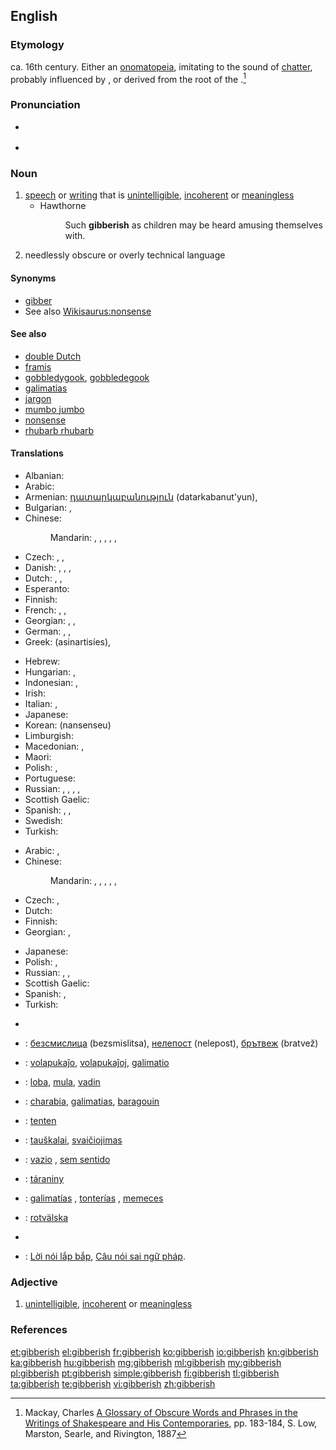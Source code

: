 ==English==

===Etymology===
ca. 16th century. Either an [[onomatopeia]], imitating to the sound of [[chatter]], probably influenced by {{term|jabber}}, or derived from the root of the {{etyl|ga|en}} {{term|gob|lang=ga||the mouth}}.<ref>Mackay, Charles [http://books.google.com/books?id=RCingf_1px0C&pg=PA183&lpg=PA183&dq=gibberish+etymology&source=web&ots=woP9Nswjn6&sig=zm3rR7oMcNw-yF3DDL5Q62t3EaA&hl=en&sa=X&oi=book_result&resnum=10&ct=result#PPA183,M1 A Glossary of Obscure Words and Phrases in the Writings of Shakespeare and His Contemporaries], pp. 183-184, S. Low, Marston, Searle, and Rivington, 1887</ref>

===Pronunciation===
* {{a|UK}} {{IPA|/ˈdʒɪb.ɜː(ɹ).ɪʃ/}}
* {{a|US}} {{IPA|/ˈdʒɪb.ə.ɹɪʃ/}}

===Noun===
{{en-noun|-|es}}

# [[speech]] or [[writing]] that is [[unintelligible]], [[incoherent]] or [[meaningless]]
#* Hawthorne
#*: Such '''gibberish''' as children may be heard amusing themselves with.
# needlessly obscure or overly technical language

====Synonyms====
* [[gibber]]
* See also [[Wikisaurus:nonsense]]

====See also====
* [[double Dutch]]
* [[framis]]
* [[gobbledygook]], [[gobbledegook]]
* [[galimatias]]
* [[jargon]]
* [[mumbo jumbo]]
* [[nonsense]]
* [[rhubarb rhubarb]]

====Translations====
{{trans-top|unintelligible speech or writing}}
* Albanian: {{t|sq|dërdëllisje}}
* Arabic: {{t|ar|رطانة|f|tr=raTaana}}
* Armenian: [[դատարկաբանություն]] (datarkabanut'yun), {{t|hy|ցնորք|tr=c’nork’}}
* Bulgarian: {{t+|bg|безсмислици|f-p|tr=bezsmislitsi}}, {{t+|bg|глупости|f-p|tr=gluposti}}
* Chinese:
*: Mandarin: {{t|cmn|亂語|sc=Hani}}, {{t|cmn|乱语|tr=luànyǔ|sc=Hani}}, {{t|cmn|胡言亂語|sc=Hani}}, {{t+|cmn|胡言乱语|tr=húyán luànyǔ|sc=Hani}}, {{t|cmn|胡話|sc=Hani}}, {{t+|cmn|胡话|tr=húhuà|sc=Hani}}
* Czech: {{t|cs|páté přes deváté}}, {{t|cs|hatmatilka|f}}, {{t+|cs|galimatyáš|m}} 
* Danish: {{t|da|vrøvl|n}}, {{t|da|volapyk|n}}, {{t+|da|kaudervælsk|n}}, {{t+|da|nonsens|n}}
* Dutch: {{t|nl|gewauwel|n}}, {{t+|nl|koeterwaals|n}}, {{t+|nl|wartaal}}
* Esperanto: {{qualifier|slang}} {{t+|eo|volapukaĵo}}
* Finnish: {{t+|fi|siansaksa}}
* French: {{t+|fr|baragouin|m}}, {{t+|fr|galimatias|m}}, {{t+|fr|charabia|m}}
* Georgian: {{t|ka|გაუგებარი მეტყველება|tr=gaugebari metq‘veleba}}, {{t|ka|გაუგებარი ყბედობა|tr=gaugebari q‘bedoba}}, {{t+|ka|აბდაუბდა|tr=abdaubda}}
* German: {{t+|de|Kauderwelsch|n}}, {{t+|de|Kokolores|m}}, {{t+|de|Gequassel|n}}
* Greek: {{t+|el|ασυναρτησίες}} (asinartisíes), {{t+|el|αλαμπουρνέζικα}}
{{trans-mid}}
* Hebrew: {{t+|he|ג'יבריש|tr=jibrish}}
* Hungarian: {{t+|hu|badarság}}, {{t+|hu|zagyvaság}}
* Indonesian: {{t|id|pepesan kosong}}, {{t|id|bahasa raban}}
* Irish: {{t|ga|gibiris|f}}
* Italian: {{t|it|farfuglio|m}}, {{t|it|borbottio|m}}
* Japanese: {{t|ja|ちんぷんかんぷん|tr=chinpun kanpun}}
* Korean: {{t+|ko|난센스|sc=Hang}} (nansenseu)
* Limburgish: {{t|li|krièmerwelsj}}
* Macedonian: {{t|mk|брборење|n|tr=brbórenje}}, {{t|mk|баботење|n|tr=babótenje}}
* Maori: {{t|mi|kōrero hunuru}}
* Polish: {{t|pl|jazgot|m}}, {{t+|pl|bełkot|m}}
* Portuguese: {{t+|pt|algaravia|f}}
* Russian: {{t+|ru|тарабарщина|f|tr=tarabárščina}}, {{t+|ru|невнятность|f|tr=nevnjátnost’}}, {{t+|ru|белиберда|f|tr=beliberdá}}, {{t+|ru|галиматья|f|tr=galimat'já|sc=Cyrl}}, {{t+|ru|абракадабра|f|tr=abrakadábra|sc=Cyrl}}
* Scottish Gaelic: {{t|gd|goileam|m}}
* Spanish: {{t|es|algarabía|f}}, {{t|es|farfulla|f}}, {{t+|es|monserga|f}}
* Swedish: {{t+|sv|nonsens}}
* Turkish: {{t+|tr|saçma}}
{{trans-bottom}}

{{trans-top|needlessly obscure or overly technical language}}
* Arabic: {{t|ar|ثرثرة|f|tr=tharthara}}, {{t|ar|بربرة|f|tr=barbara}}
* Chinese:
*: Mandarin: {{t|cmn|亂語|sc=Hani}}, {{t|cmn|乱语|tr=luànyǔ|sc=Hani}}, {{t|cmn|胡言亂語|sc=Hani}}, {{t+|cmn|胡言乱语|tr=húyán luànyǔ|sc=Hani}}, {{t|cmn|胡話|sc=Hani}}, {{t+|cmn|胡话|tr=húhuà|sc=Hani}}
* Czech: {{t|cs|hatmatilka|f}}, {{t|cs|ptydepe|n}}
* Dutch: {{t|nl|visserslatijn|n}}
* Finnish: {{t+|fi|heprea}}
* Georgian: {{t|ka|გაუგებარი|sc=Geor}}, {{t|ka|ტექნიკური ენა|sc=Geor}}
{{trans-mid}}
* Japanese: {{t|ja|美辞麗句|tr=びじれいく, bijireiku}}
* Polish: {{t|pl|jazgot|m}}, {{t+|pl|bełkot|m}}
* Russian: {{t+|ru|тарабарщина|f|tr=tarabárščina}}, {{t+|ru|белиберда|f|tr=beliberdá}}, {{t+|ru|бессмыслица|f|tr=bessmýslica}}
* Scottish Gaelic: {{t|gd|goileam|m}}
* Spanish: {{t+|es|jerga|f}}, {{t+|es|galimatías|m}}
* Turkish: {{t+|tr|jargon}}
{{trans-bottom}}

{{checktrans-top}}
* {{trreq|sq}}
* {{ttbc|bg}}: [[безсмислица]] (bezsmislitsa), [[нелепост]] (nelepost), [[брътвеж]] (bratvež)
* {{ttbc|eo}}: [[volapukaĵo]], [[volapukaĵoj]], [[galimatio]]
* {{ttbc|et}}: [[loba]], [[mula]], [[vadin]]
* {{ttbc|fr}}: [[charabia]], [[galimatias]], [[baragouin]]
{{trans-mid}}
* {{ttbc|ht}}: [[tenten]]
* {{ttbc|lt}}: [[tauškalai]], [[svaičiojimas]]
* {{ttbc|pt}}: [[vazio]] {{g|m}}, [[sem sentido]]
* {{ttbc|sk}}: [[táraniny]] {{g|f-p}}
* {{ttbc|es}}: [[galimatías]] {{g|m-p}}, [[tonterías]] {{g|f-p}}, [[memeces]] {{g|f-p}}
* {{ttbc|sv}}: [[rotvälska]]
* {{trreq|tr}}
* {{ttbc|vi}}: [[Lời nói lắp bắp]], [[Câu nói sai ngữ pháp]].
{{trans-bottom}}

===Adjective===
{{en-adj}}

# [[unintelligible]], [[incoherent]] or [[meaningless]]

===References===
<references/>

[[et:gibberish]]
[[el:gibberish]]
[[fr:gibberish]]
[[ko:gibberish]]
[[io:gibberish]]
[[kn:gibberish]]
[[ka:gibberish]]
[[hu:gibberish]]
[[mg:gibberish]]
[[ml:gibberish]]
[[my:gibberish]]
[[pl:gibberish]]
[[pt:gibberish]]
[[simple:gibberish]]
[[fi:gibberish]]
[[tl:gibberish]]
[[ta:gibberish]]
[[te:gibberish]]
[[vi:gibberish]]
[[zh:gibberish]]